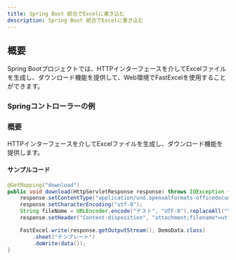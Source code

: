 ```yaml
---
title: Spring Boot 統合でExcelに書き込む
description: Spring Boot 統合でExcelに書き込む
---
```


## 概要
Spring Bootプロジェクトでは、HTTPインターフェースを介してExcelファイルを生成し、ダウンロード機能を提供して、Web環境でFastExcelを使用することができます。

### Springコントローラーの例

### 概要
HTTPインターフェースを介してExcelファイルを生成し、ダウンロード機能を提供します。

#### サンプルコード
```java
@GetMapping("download")
public void download(HttpServletResponse response) throws IOException {
    response.setContentType("application/vnd.openxmlformats-officedocument.spreadsheetml.sheet");
    response.setCharacterEncoding("utf-8");
    String fileName = URLEncoder.encode("テスト", "UTF-8").replaceAll("\\+", "%20");
    response.setHeader("Content-disposition", "attachment;filename*=utf-8''" + fileName + ".xlsx");

    FastExcel.write(response.getOutputStream(), DemoData.class)
        .sheet("テンプレート")
        .doWrite(data());
}
```